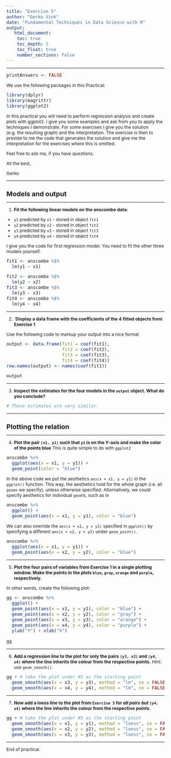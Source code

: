 ```yaml
---
title: "Exercise 5"
author: "Gerko Vink"
date: "Fundamental Techniques in Data Science with R"
output: 
   html_document:
    toc: true
    toc_depth: 5
    toc_float: true
    number_sections: false
---
```

  
<style type="text/css">
  
body{ /* Normal  */
  font-size: 12px;
  }
td {  /* Table  */
  font-size: 12px;
}
h1.title {
  font-size: 18px;
  color: DarkBlue;
}
h1 { /* Header 1 */
  font-size: 18px;
}
h2 { /* Header 2 */
  font-size: 18px;
}
h3 { /* Header 3 */
  font-size: 18px;
}
code.r{ /* Code block */
  font-size: 12px;
}
pre { /* Code block - determines code spacing between lines */
  font-size: 14px;
}
</style>
  
---
  
```r
printAnswers <- FALSE
```

We use the following packages in this Practical:
```r
library(dplyr)
library(magrittr)
library(ggplot2)
```

In this practical you will need to perform regression analysis and create plots with ggplot2. I give you some examples and ask from you to apply the techniques I demonstrate. For some exercises I give you the solution (e.g. the resulting graph) and the interpretation. The exercise is then to provide to me the code that generates the solution and give me the interpretation for the exercises where this is omitted. 

Feel free to ask me, if you have questions. 

All the best, 

Gerko

---

# Models and output

---

1. **Fit the following linear models on the anscombe data:**

- `y1` predicted by `x1` - stored in object `fit1`
- `y2` predicted by `x2` - stored in object `fit2`
- `y3` predicted by `x3` - stored in object `fit3`
- `y4` predicted by `x4` - stored in object `fit4`

I give you the code for first regression model. You need to fit the other three models yourself. 
```r
fit1 <- anscombe %$%
  lm(y1 ~ x1)
```
```r
fit2 <- anscombe %$%
  lm(y2 ~ x2)
fit3 <- anscombe %$%
  lm(y3 ~ x3)
fit4 <- anscombe %$%
  lm(y4 ~ x4)
```

---

2. **`Display a data frame with the coefficients of the 4 fitted objects from Exercise 1**

Use the following code to markup your output into a nice format
```r
output <- data.frame(fit1 = coef(fit1),
                     fit2 = coef(fit2),
                     fit3 = coef(fit3),
                     fit4 = coef(fit4))
row.names(output) <- names(coef(fit1))
```

```r
output
```

---

3. **Inspect the estimates for the four models in the `output` object. What do you conclude?**

```r
# These estimates are very similar. 
```

---

# Plotting the relation

---

4. **Plot the pair `(x1, y1)` such that `y1` is on the Y-axis and make the color of the points blue**
This is quite simple to do with `ggplot2`
```r
anscombe %>%
  ggplot(aes(x = x1, y = y1)) + 
  geom_point(color = "blue")
```

In the above code we put the aesthetics `aes(x = x1, y = y1)` in the `ggplot()` function. This way, the aesthetics hold for the whole graph (i.e. all `geoms` we specify), unless otherwise specified. Alternatively, we could specify aesthetics for individual `geom`'s, such as in
```r
anscombe %>%
  ggplot() + 
  geom_point(aes(x = x1, y = y1), color = "blue")
```

We can also override the `aes(x = x1, y = y1)` specified in `ggplot()` by specifying a different `aes(x = x2, y = y2)` under `geom_point()`. 
```r
anscombe %>%
  ggplot(aes(x = x1, y = y1)) + 
  geom_point(aes(x = x2, y = y2), color = "blue")
```

---

5. **Plot the four pairs of variables from Exercise 1 in a single plotting window. Make the points in the plots `blue`, `gray`, `orange` and `purple`, respectively. **

In other words, create the following plot:
```r
gg <- anscombe %>%
  ggplot() + 
  geom_point(aes(x = x1, y = y1), color = "blue") + 
  geom_point(aes(x = x2, y = y2), color = "gray") + 
  geom_point(aes(x = x3, y = y3), color = "orange") + 
  geom_point(aes(x = x4, y = y4), color = "purple") +
  ylab("Y") + xlab("X")

gg
```

---

6. **Add a regression line to the plot for only the pairs `(y3, x3)` and `(y4, x4)` where the line inherits the colour from the respective points.**
Hint: use `geom_smooth()`.
```r
gg + # take the plot under #5 as the starting point 
  geom_smooth(aes(x = x3, y = y3), method = "lm", se = FALSE, color = "orange") + 
  geom_smooth(aes(x = x4, y = y4), method = "lm", se = FALSE, color = "purple")
```

---

7. **Now add a loess line to the plot from `Exercise 5` for *all pairs but* `(y4, x4)` where the line inherits the colour from the respective points.**

```r
gg + # take the plot under #5 as the starting point 
  geom_smooth(aes(x = x1, y = y1), method = "loess", se = FALSE, color = "blue") + 
  geom_smooth(aes(x = x2, y = y2), method = "loess", se = FALSE, color = "grey") +
  geom_smooth(aes(x = x3, y = y3), method = "loess", se = FALSE, color = "orange") 
```

---

End of practical. 
